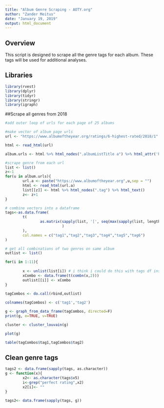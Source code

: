 ```yaml
---
title: "Album Genre Scraping - AOTY.org"
author: "Zander Meitus"
date: "January 19, 2019"
output: html_document
---
```

## Overview
This script is designed to scrape all the genre tags for each album. These tags will be used for additional analyses.


## Libraries
```r
library(rvest)
library(dplyr)
library(tidyr)
library(stringr)
library(igraph)
```

##Scrape all genres from 2018
```r
#add outer loop of urls for each page of 25 albums 

#make vector of album page urls
url <- "https://www.albumoftheyear.org/ratings/6-highest-rated/2018/1"

html <- read_html(url)

album.urls <- html %>% html_nodes(".albumListTitle a") %>% html_attr('href')

#scrape genre from each url
list <- list()
z<-1
for(u in album.urls){
        url.a <- paste("https://www.albumoftheyear.org",u,sep = "")
        html <- read_html(url.a)
        list[[z]] <- html %>% html_nodes(".tag") %>% html_text()
        z<- z+1
}

# combine vectors into a dataframe
tags<-as.data.frame(
        t(
                as.matrix(sapply(list, '[', seq(max(sapply(list, length))))
                          )
        ),
        col.names = c("tag1","tag2","tag3","tag4","tag5","tag6")
)

# get all combinations of two genres on same album
outlist <- list() 

for(i in 1:11){
        
        x <- unlist(list[i]) # i think i could do this with tags df instead, and do it after cleaning
        xCombo <- data.frame(t(combn(x,2)))
        outlist[[i]] <- xCombo
}
 
tagCombos <- do.call(rbind,outlist)

colnames(tagCombos) <- c('tag1','tag2')

g <- graph_from_data_frame(tagCombos, directed=F)
print(g, e=TRUE, v=TRUE)

cluster <- cluster_louvain(g)

plot(g)

table(tagCombos$tag1,tagCombos$tag2)

```

## Clean genre tags

```r
tags2 <- data.frame(sapply(tags, as.character))
g <- function(x){
        x2<- as.character(tags$v5)
        i<-grep("perfect rating",x2)
        x2[i]<- ""
}

tags2<- data.frame(sapply(tags, g))
```
